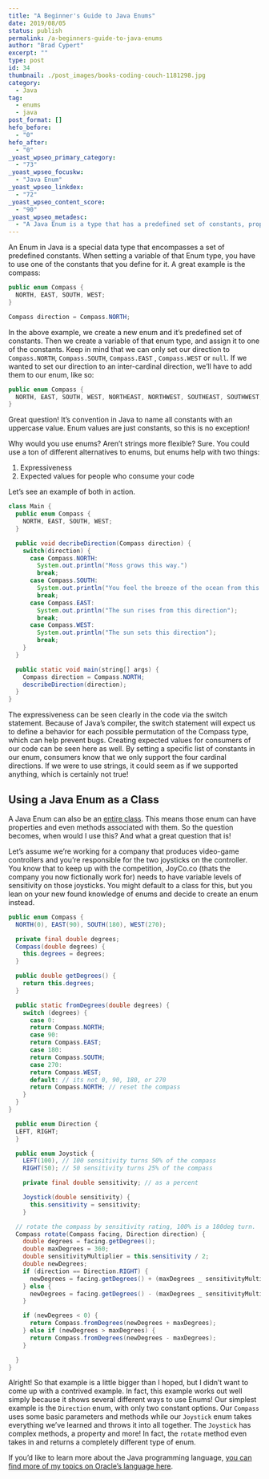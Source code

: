 ```yaml
---
title: "A Beginner's Guide to Java Enums"
date: 2019/08/05
status: publish
permalink: /a-beginners-guide-to-java-enums
author: "Brad Cypert"
excerpt: ""
type: post
id: 34
thumbnail: ./post_images/books-coding-couch-1181298.jpg
category:
  - Java
tag:
  - enums
  - java
post_format: []
hefo_before:
  - "0"
hefo_after:
  - "0"
_yoast_wpseo_primary_category:
  - "73"
_yoast_wpseo_focuskw:
  - "Java Enum"
_yoast_wpseo_linkdex:
  - "72"
_yoast_wpseo_content_score:
  - "90"
_yoast_wpseo_metadesc:
  - "A Java Enum is a type that has a predefined set of constants, properties and methods that can be used to write expressive and clean code."
---
```



An Enum in Java is a special data type that encompasses a set of predefined constants. When setting a variable of that Enum type, you have to use one of the constants that you define for it. A great example is the compass:

```java
public enum Compass {
  NORTH, EAST, SOUTH, WEST;
}

Compass direction = Compass.NORTH;
```

In the above example, we create a new enum and it’s predefined set of constants. Then we create a variable of that enum type, and assign it to one of the constants. Keep in mind that we can only set our direction to `Compass.NORTH`, `Compass.SOUTH`, `Compass.EAST` , `Compass.WEST` or `null`. If we wanted to set our direction to an inter-cardinal direction, we’ll have to add them to our enum, like so:

```java
public enum Compass {
  NORTH, EAST, SOUTH, WEST, NORTHEAST, NORTHWEST, SOUTHEAST, SOUTHWEST;
}

```

<HeadsUp title="Why are the values uppercase?">
  Great question! It’s convention in Java to name all constants with an
  uppercase value. Enum values are just constants, so this is no exception!
</HeadsUp>

Why would you use enums? Aren’t strings more flexible? Sure. You could use a ton of different alternatives to enums, but enums help with two things:

1. Expressiveness
2. Expected values for people who consume your code

Let’s see an example of both in action.

```java
class Main {
  public enum Compass {
    NORTH, EAST, SOUTH, WEST;
  }

  public void decribeDirection(Compass direction) {
    switch(direction) {
      case Compass.NORTH:
        System.out.println("Moss grows this way.")
        break;
      case Compass.SOUTH:
        System.out.println("You feel the breeze of the ocean from this direction");
        break;
      case Compass.EAST:
        System.out.println("The sun rises from this direction");
        break;
      case Compass.WEST:
        System.out.println("The sun sets this direction");
        break;
    }
  }

  public static void main(string[] args) {
    Compass direction = Compass.NORTH;
    describeDirection(direction);
  }
}
```

The expressiveness can be seen clearly in the code via the switch statement. Because of Java’s compiler, the switch statement will expect us to define a behavior for each possible permutation of the Compass type, which can help prevent bugs. Creating expected values for consumers of our code can be seen here as well. By setting a specific list of constants in our enum, consumers know that we only support the four cardinal directions. If we were to use strings, it could seem as if we supported anything, which is certainly not true!

## Using a Java Enum as a Class

A Java Enum can also be an [entire class](https://docs.oracle.com/javase/8/docs/api/java/lang/Class.html). This means those enum can have properties and even methods associated with them. So the question becomes, when would I use this? And what a great question that is!

Let’s assume we’re working for a company that produces video-game controllers and you’re responsible for the two joysticks on the controller. You know that to keep up with the competition, JoyCo.co (thats the company you now fictionally work for) needs to have variable levels of sensitivity on those joysticks. You might default to a class for this, but you lean on your new found knowledge of enums and decide to create an enum instead.

```java
public enum Compass {
  NORTH(0), EAST(90), SOUTH(180), WEST(270);

  private final double degrees;
  Compass(double degrees) {
    this.degrees = degrees;
  }

  public double getDegrees() {
    return this.degrees;
  }

  public static fromDegrees(double degrees) {
    switch (degrees) {
      case 0:
      return Compass.NORTH;
      case 90:
      return Compass.EAST;
      case 180:
      return Compass.SOUTH;
      case 270:
      return Compass.WEST;
      default: // its not 0, 90, 180, or 270
      return Compass.NORTH; // reset the compass
    }
  }
}

  public enum Direction {
  LEFT, RIGHT;
  }

  public enum Joystick {
    LEFT(100), // 100 sensitivity turns 50% of the compass
    RIGHT(50); // 50 sensitivity turns 25% of the compass

    private final double sensitivity; // as a percent

    Joystick(double sensitivity) {
      this.sensitivity = sensitivity;
    }

  // rotate the compass by sensitivity rating, 100% is a 180deg turn.
  Compass rotate(Compass facing, Direction direction) {
    double degrees = facing.getDegrees();
    double maxDegrees = 360;
    double sensitivityMultiplier = this.sensitivity / 2;
    double newDegrees;
    if (direction == Direction.RIGHT) {
      newDegrees = facing.getDegrees() + (maxDegrees _ sensitivityMultiplier)
    } else {
      newDegrees = facing.getDegrees() - (maxDegrees _ sensitivityMultiplier)
    }

    if (newDegrees < 0) {
      return Compass.fromDegrees(newDegrees + maxDegrees);
    } else if (newDegrees > maxDegrees) {
      return Compass.fromDegrees(newDegrees - maxDegrees);
    }

  }
}

```

Alright! So that example is a little bigger than I hoped, but I didn’t want to come up with a contrived example. In fact, this example works out well simply because it shows several different ways to use Enums! Our simplest example is the `Direction` enum, with only two constant options. Our `Compass` uses some basic parameters and methods while our `Joystick` enum takes everything we’ve learned and throws it into all together. The `Joystick` has complex methods, a property and more! In fact, the `rotate` method even takes in and returns a completely different type of enum.

If you’d like to learn more about the Java programming language, [you can find more of my topics on Oracle’s language here](https://www.bradcypert.com/tag/java).
